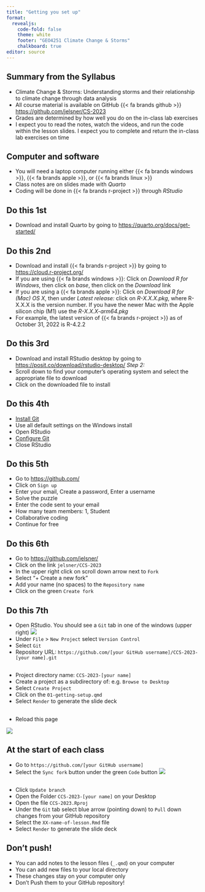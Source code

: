 ```yaml
---
title: "Getting you set up"
format: 
  revealjs:
    code-fold: false
    theme: white
    footer: "GEO4251 Climate Change & Storms"
    chalkboard: true
editor: source
---
```


## Summary from the Syllabus

-   Climate Change & Storms: Understanding storms and their relationship to climate change through data analysis
-   All course material is available on GitHub {{< fa brands github >}} <https://github.com/jelsner/CS-2023>
-   Grades are determined by how well you do on the in-class lab exercises
-   I expect you to read the notes, watch the videos, and run the code within the lesson slides. I expect you to complete and return the in-class lab exercises on time

## Computer and software

-   You will need a laptop computer running either {{< fa brands windows >}}, {{< fa brands apple >}}, or {{< fa brands linux >}}
-   Class notes are on slides made with *Quarto*
-   Coding will be done in {{< fa brands r-project >}} through *RStudio*

## Do this 1st

-   Download and install Quarto by going to <https://quarto.org/docs/get-started/>

## Do this 2nd

-   Download and install {{< fa brands r-project >}} by going to <https://cloud.r-project.org/>
-   If you are using {{< fa brands windows >}}: Click on *Download R for Windows*, then click on *base*, then click on the *Download* link
-   If you are using a {{< fa brands apple >}}: Click on *Download R for (Mac) OS X*, then under *Latest release:* click on *R-X.X.X.pkg*, where R-X.X.X is the version number. If you have the newer Mac with the Apple silicon chip (M1) use the *R-X.X.X-arm64.pkg*
-   For example, the latest version of {{< fa brands r-project >}} as of October 31, 2022 is R-4.2.2

## Do this 3rd

-   Download and install RStudio desktop by going to <https://posit.co/download/rstudio-desktop/> *Step 2:*
-   Scroll down to find your computer's operating system and select the appropriate file to download
-   Click on the downloaded file to install

## Do this 4th

-   [Install Git](https://happygitwithr.com/install-git.html)
-   Use all default settings on the Windows install
-   Open RStudio
-   [Configure Git](https://happygitwithr.com/hello-git.html)
-   Close RStudio

## Do this 5th

-   Go to <https://github.com/>
-   Click on `Sign up`
-   Enter your email, Create a password, Enter a username
-   Solve the puzzle
-   Enter the code sent to your email
-   How many team members: 1, Student
-   Collaborative coding
-   Continue for free

## Do this 6th

-   Go to <https://github.com/jelsner/>
-   Click on the link `jelsner/CCS-2023`
-   In the upper right click on scroll down arrow next to `Fork`
-   Select "+ Create a new fork"
-   Add your name (no spaces) to the `Repository name`
-   Click on the green `Create fork`

## Do this 7th

-   Open RStudio. You should see a `Git` tab in one of the windows (upper right)
![](figures/Git_tab.png)
-   Under `File` > `New Project` select `Version Control`
-   Select `Git`
-   Repository URL: `https://github.com/[your GitHub username]/CCS-2023-[your name].git`

##

-   Project directory name: `CCS-2023-[your name]`
-   Create a project as a subdirectory of: e.g. `Browse to Desktop`
-   Select `Create Project`
-   Click on the `01-getting-setup.qmd`
-   Select `Render` to generate the slide deck

## 
-   Reload this page

![](figures/congrats-1.gif)

## At the start of each class

-   Go to `https://github.com/[your GitHub username]`
-   Select the `Sync fork` button under the green `Code` button 
![](figures/Syncfork.png)

##

-   Click `Update branch`
-   Open the Folder `CCS-2023-[your name]` on your Desktop
-   Open the file `CCS-2023.Rproj`
-   Under the `Git` tab select blue arrow (pointing down) to `Pull` down changes from your GitHub repository
-   Select the `XX-name-of-lesson.Rmd` file
-   Select `Render` to generate the slide deck

## Don't push!

-   You can add notes to the lesson files (`_.qmd`) on your computer
-   You can add new files to your local directory
-   These changes stay on your computer only
-   Don't Push them to your GitHub repository!
